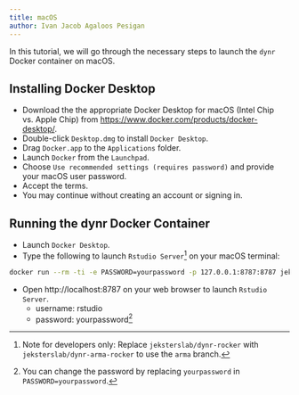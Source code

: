 ```yaml
---
title: macOS
author: Ivan Jacob Agaloos Pesigan
---
```


In this tutorial, we will go through the necessary steps to launch the `dynr` Docker container on macOS.

<!--
::: callout-note
For a better terminal experience, you can, optionally, install `iTerm2`.  
:::
-->

## Installing Docker Desktop

<!--
-  Download the the appropriate Docker Desktop for macOS (Intel Chip vs. Apple Chip) from [https://www.docker.com/products/docker-desktop/](https://www.docker.com/products/docker-desktop/).
-  Double-click `Desktop.dmg` to install `Docker Desktop`.
-  Drag `Docker.app` to the `Applications` folder.
-  Launch `Docker` from the `Launchpad`.
    -  The system would ask for your macOS user password.
    -  Click the `Accept` button to accept the terms of service to continue.
-->

-  Download the the appropriate Docker Desktop for macOS (Intel Chip vs. Apple Chip) from [https://www.docker.com/products/docker-desktop/](https://www.docker.com/products/docker-desktop/).
-  Double-click `Desktop.dmg` to install `Docker Desktop`.
-  Drag `Docker.app` to the `Applications` folder.
-  Launch `Docker` from the `Launchpad`.
-  Choose `Use recommended settings (requires password)` and provide your macOS user password.
-  Accept the terms.
-  You may continue without creating an account or signing in.

## Running the dynr Docker Container

-  Launch `Docker Desktop`.
-  Type the following to launch `Rstudio Server`[^dynr-rocker-mac-1] on your macOS terminal:

[^dynr-rocker-mac-1]: Note for developers only: Replace `jeksterslab/dynr-rocker` with `jeksterslab/dynr-arma-rocker` to use the `arma` branch.

```bash
docker run --rm -ti -e PASSWORD=yourpassword -p 127.0.0.1:8787:8787 jeksterslab/dynr-rocker
```

-  Open http://localhost:8787 on your web browser to launch `Rstudio Server`.
    -  username: rstudio
    -  password: yourpassword[^docker-mac-2]

[^docker-mac-2]: You can change the password by replacing `yourpassword` in `PASSWORD=yourpassword`.
